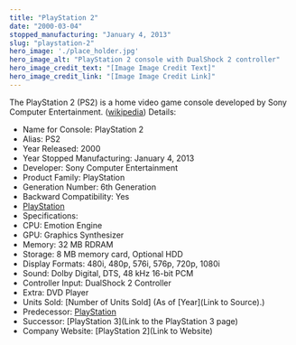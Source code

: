 ```yaml
---
title: "PlayStation 2"
date: "2000-03-04"
stopped_manufacturing: "January 4, 2013"
slug: "playstation-2"
hero_image: './place_holder.jpg'
hero_image_alt: "PlayStation 2 console with DualShock 2 controller"
hero_image_credit_text: "[Image Image Credit Text]"
hero_image_credit_link: "[Image Image Credit Link]"
---
```

The PlayStation 2 (PS2) is a home video game console developed by Sony Computer Entertainment. ([wikipedia](https://en.wikipedia.org.org/wiki/PlayStation_2))
Details:
- Name for Console: PlayStation 2
- Alias: PS2
- Year Released: 2000
- Year Stopped Manufacturing: January 4, 2013
- Developer: Sony Computer Entertainment
- Product Family: PlayStation
- Generation Number: 6th Generation
- Backward Compatibility: Yes
- [PlayStation](https://en.wikipedia.org.org/wiki/PlayStation_2#Backward_compatibility)
- Specifications:
- CPU: Emotion Engine
- GPU: Graphics Synthesizer
- Memory: 32 MB RDRAM
- Storage: 8 MB memory card, Optional HDD
- Display Formats: 480i, 480p, 576i, 576p, 720p, 1080i
- Sound: Dolby Digital, DTS, 48 kHz 16-bit PCM
- Controller Input: DualShock 2 Controller
- Extra: DVD Player
- Units Sold: [Number of Units Sold] (As of [Year](Link to Source).)
- Predecessor: [PlayStation](https://en.wikipedia.org.org/wiki/PlayStation)
- Successor: [PlayStation 3](Link to the PlayStation 3 page)
- Company Website: [PlayStation 2](Link to Website)
